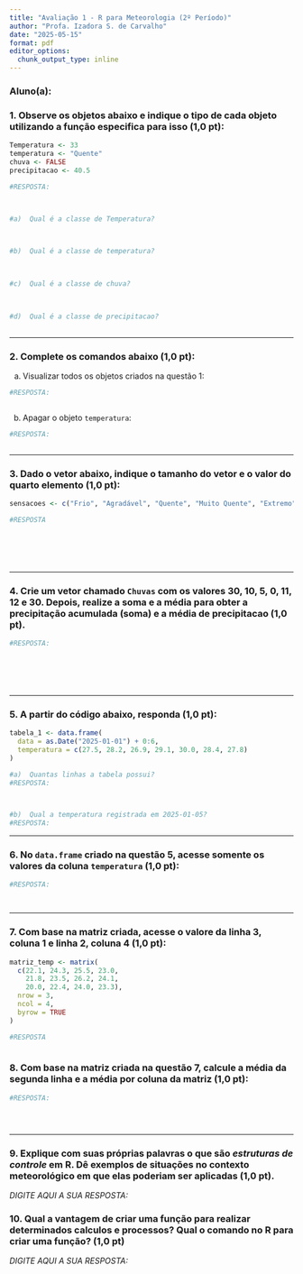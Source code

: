 ```yaml
---
title: "Avaliação 1 - R para Meteorologia (2º Período)"
author: "Profa. Izadora S. de Carvalho"
date: "2025-05-15"
format: pdf
editor_options: 
  chunk_output_type: inline
---
```


### Aluno(a):

### 1. Observe os objetos abaixo e indique o tipo de cada objeto utilizando a função especifica para isso **(1,0 pt)**:

``` r
Temperatura <- 33
temperatura <- "Quente"
chuva <- FALSE
precipitacao <- 40.5
```

```r
#RESPOSTA:



#a)  Qual é a classe de Temperatura?
    


#b)  Qual é a classe de temperatura?
    


#c)  Qual é a classe de chuva?
  


#d)  Qual é a classe de precipitacao?
    


```

------------------------------------------------------------------------

### 2. Complete os comandos abaixo **(1,0 pt)**:

a)  Visualizar todos os objetos criados na questão 1:

```r
#RESPOSTA:



```

b)  Apagar o objeto `temperatura`:

```r
#RESPOSTA:



```

------------------------------------------------------------------------

### 3. Dado o vetor abaixo, indique o tamanho do vetor e o valor do quarto elemento **(1,0 pt)**:

``` r
sensacoes <- c("Frio", "Agradável", "Quente", "Muito Quente", "Extremo")
```

```r
#RESPOSTA







```

------------------------------------------------------------------------

### 4. Crie um vetor chamado `Chuvas` com os valores 30, 10, 5, 0, 11, 12 e 30. Depois, realize a soma e a média para obter a precipitação acumulada (soma) e a média de precipitacao **(1,0 pt)**.

```r
#RESPOSTA:







```

------------------------------------------------------------------------

### 5. A partir do código abaixo, responda **(1,0 pt)**:

``` r
tabela_1 <- data.frame(
  data = as.Date("2025-01-01") + 0:6,
  temperatura = c(27.5, 28.2, 26.9, 29.1, 30.0, 28.4, 27.8)
)
```

```r


#a)  Quantas linhas a tabela possui?
#RESPOSTA:



#b)  Qual a temperatura registrada em 2025-01-05?
#RESPOSTA:


```

------------------------------------------------------------------------

### 6. No `data.frame` criado na questão 5, acesse somente os valores da coluna `temperatura` **(1,0 pt)**:

```r
#RESPOSTA:




```

------------------------------------------------------------------------

### 7. Com base na matriz criada, acesse o valore da linha 3, coluna 1 e linha 2, coluna 4 **(1,0 pt)**:

```r
matriz_temp <- matrix(
  c(22.1, 24.3, 25.5, 23.0,   
    21.8, 23.5, 26.2, 24.1,   
    20.0, 22.4, 24.0, 23.3),  
  nrow = 3,
  ncol = 4,
  byrow = TRUE
)
```

```r
#RESPOSTA



```

### 8. Com base na matriz criada na questão 7, calcule a média da segunda linha e a média por coluna da matriz **(1,0 pt)**:

```r
#RESPOSTA:





```

------------------------------------------------------------------------

### 9. Explique com suas próprias palavras o que são *estruturas de controle* em R. Dê exemplos de situações no contexto meteorológico em que elas poderiam ser aplicadas **(1,0 pt)**.

*DIGITE AQUI A SUA RESPOSTA:*

### 10. Qual a vantagem de criar uma função para realizar determinados calculos e processos? Qual o comando no R para criar uma função? **(1,0 pt)**

*DIGITE AQUI A SUA RESPOSTA:*
